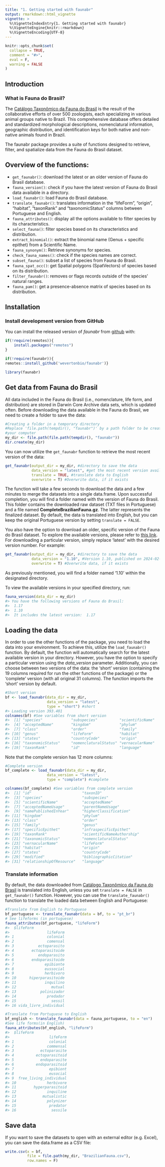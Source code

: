 ```yaml
---
title: "1. Getting started with faunabr"
output: rmarkdown::html_vignette
vignette: >
  %\VignetteIndexEntry{1. Getting started with faunabr}
  %\VignetteEngine{knitr::rmarkdown}
  %\VignetteEncoding{UTF-8}
---
```


```r
knitr::opts_chunk$set(
  collapse = TRUE,
  comment = "#>",
  eval = F,
  warning = FALSE
)
```

## Introduction
### What is Fauna do Brasil?
The [Catálogo Taxonômico da Fauna do Brasil](http://fauna.jbrj.gov.br/fauna) is the result of the collaborative efforts of over 500 zoologists, each specializing in various animal groups native to Brazil. This comprehensive database offers detailed and standardized morphological descriptions, nomenclatural information, geographic distribution, and identification keys for both native and non-native animals found in Brazil.

The faunabr package provides a suite of functions designed to retrieve, filter, and spatialize data from the Fauna do Brasil dataset.

## Overview of the functions:

+ `get_faunabr()`: download the latest or an older version of Fauna do Brasil database.
+ `fauna_version()`: check if you have the latest version of Fauna do Brasil data available in a directory.
+ `load_faunabr()`: load Fauna do Brasil database.
+ `translate_faunabr()`: translates information in the "lifeForm", "origin", "habitat", "taxonRank" and "taxonomicStatus" columns between Portuguese and English.
+ `fauna_attributes()`: display all the options available to filter species by its characteristics.
+ `select_fauna()`: filter species based on its characteristics and distribution.
+ `extract_binomial()`: extract the binomial name (Genus + specific epithet) from a Scientific Name.
+ `fauna_synonym()`: Retrieve synonyms for species.
+ `check_fauna_names()`: check if the species names are correct.
+ `subset_fauna()`: subset a list of species from Fauna do Brasil.
+ `fauna_spat_occ()`: get Spatial polygons (SpatVectors) of species based on its distribution.
+ `filter_faunabr()`: removes or flags records outside of the species' natural ranges.
+ `fauna_pam()`: get a presence-absence matrix of species based on its distribution.

## Installation

### Install development version from GitHub

You can install the released version of *faunabr* from [github](https://github.com/wevertonbio/faunabr) with:
```r
if(!require(remotes)){
    install.packages("remotes")
}

if(!require(faunabr)){
remotes::install_github('wevertonbio/faunabr')}

library(faunabr)
```

## Get data from Fauna do Brasil
All data included in the Fauna do Brasil (i.e., nomenclature, life form, and distribution) are stored in Darwin Core Archive data sets, which is updated often. Before downloading the data available in the Fauna do Brasil, we need to create a folder to save the data:

```r
#Creating a folder in a temporary directory
#Replace 'file.path(tempdir(), "faunabr")' by a path folder to be create in 
#your computer
my_dir <- file.path(file.path(tempdir(), "faunabr"))
dir.create(my_dir)
```

You can now utilize the `get_faunabr` function to retrieve the most recent version of the data:

```r
get_faunabr(output_dir = my_dir, #directory to save the data
            data_version = "latest", #get the most recent version available
            translate = TRUE, #translate data to English
            overwrite = T) #Overwrite data, if it exists
```

The function will take a few seconds to download the data and a few minutes to merge the datasets into a single data.frame. Upon successful completion, you will find a folder named with the version of Fauna do Brasil. This folder contains the downloaded raw dataset (TXT files in Portuguese) and a file named **CompleteBrazilianFauna.gz**. The latter represents the finalized dataset. By default, the data is translated into English, but you can keep the original Portuguese version by setting `translate = FALSE`.

You also have the option to download an older, specific version of the Fauna do Brasil dataset. To explore the available versions, please refer to [this link](https://ipt.jbrj.gov.br/jbrj/resource?r=catalogo_taxonomico_da_fauna_do_brasil). For downloading a particular version, simply replace 'latest' with the desired version number. For example:

```r
get_faunabr(output_dir = my_dir, #directory to save the data
            data_version = "1.10", #Version 1.10, published on 2024-02-01
            overwrite = T) #Overwrite data, if it exists
```

As previously mentioned, you will find a folder named '1.10' within the designated directory.

To view the available versions in your specified directory, run:

```r
fauna_version(data_dir = my_dir)
#> You have the following versions of Fauna do Brasil:
#>  1.17
#>  1.10
#>  It includes the latest version:  1.17
```

## Loading the data
In order to use the other functions of the package, you need to load the data into your environment. To achieve this, utilize the `load_faunabr()` function. By default, the function will automatically search for the latest available version in your directory. However, you have the option to specify a particular version using the *data_version* parameter.
Additionally, you can choose between two versions of the data: the 'short' version (containing the 19 columns required for run the other functions of the package) or the 'complete' version (with all original 31 columns). The function imports the 'short' version by default.

```r
#Short version
bf <- load_faunabr(data_dir = my_dir,
                   data_version = "latest",
                   type = "short") #short
#> Loading version 393.401
colnames(bf) #See variables from short version
#>  [1] "species"             "subspecies"          "scientificName"       
#>  [4] "acceptedName"        "kingdom"             "phylum"
#>  [7] "class"               "order"               "family" 
#> [10] "genus"               "lifeForm"            "habitat"
#> [13] "states"              "countryCode"         "origin" 
#> [16] "taxonomicStatus"     "nomenclaturalStatus" "vernacularName"          
#> [19] "taxonRank"           "id"                  "language"
```

Note that the complete version has 12 more columns:

```r
#Complete version
bf_complete <- load_faunabr(data_dir = my_dir,
                   data_version = "latest",
                   type = "complete") #complete

colnames(bf_complete) #See variables from complete version
#>  [1] "id"                       "taxonID"                 
#>  [3] "species"                  "subspecies"       
#>  [5] "scientificName"           "acceptedName"                   
#>  [7] "acceptedNameUsage"        "parentNameUsage"                             
#>  [9] "namePublishedInYear"      "higherClassification"      
#> [11] "kingdom"                  "phylum"                                   
#> [13] "class"                    "order"                                   
#> [15] "family"                   "genus"               
#> [17] "specificEpithet"          "infraspecificEpithet"
#> [19] "taxonRank"                "scientificNameAuthorship"                  
#> [21] "taxonomicStatus"          "nomenclaturalStatus" 
#> [23] "vernacularName"           "lifeForm"      
#> [25] "habitat"                  "origin"
#> [27] "states"                   "countryCode"    
#> [29] "modified"                 "bibliographicCitation"                              
#> [31] "relationshipOfResource"   "language"                             
```

### Translate information
By default, the data downloaded from [Catálogo Taxonômico da Fauna do Brasil](http://fauna.jbrj.gov.br/fauna) is translated into English, unless you set `translate = FALSE` in `get_faunabr()` function. However, you can use the `translate_faunabr()` function to translate the loaded data between English and Portuguese:
```r
#Translate from English to Portuguese
bf_portuguese <- translate_faunabr(data = bf, to = "pt_br")
# See lifeforms (in portuguese)
fauna_attributes(bf_portuguese, "lifeForm")
#>  $lifeForm
#>                 lifeForm
#> 1               colonial
#> 2               comensal
#> 3           ectoparasito
#> 4        ectoparasitoide
#> 5           endoparasito
#> 6        endoparasitoide
#> 7              epibionte
#> 8              eussocial
#> 9              herbivoro
#> 10      hiperparasitoide
#> 11             inquilino
#> 12                mutual
#> 13           polinizador
#> 14              predador
#> 15                sessil
#> 16 vida_livre_individual

#Translate from Portuguese to English
bf_english <- translate_faunabr(data = fauna_portuguese, to = "en")
#See life forms(in English)
fauna_attributes(bf_english, "lifeForm")
#>  $lifeForm
#>                  lifeForm
#> 1                colonial
#> 2               commensal
#> 3            ectoparasite
#> 4          ectoparasitoid
#> 5            endoparasite
#> 6          endoparasitoid
#> 7                epibiont
#> 8                eusocial
#> 9  free_living_individual
#> 10              herbivore
#> 11        hyperparasitoid
#> 12              inquiline
#> 13            mutualistic
#> 14              polynizer
#> 15               predator
#> 16                sessile

```

## Save data

If you want to save the datasets to open with an external editor (e.g. Excel), you can save the data.frame as a CSV file:
```r
write.csv(x = bf,
          file = file.path(my_dir, "BrazilianFauna.csv"),
          row.names = F)
```
